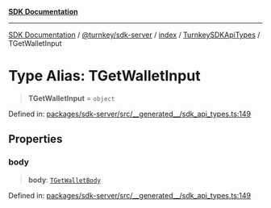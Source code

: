 [**SDK Documentation**](../../../../../../README.mdx)

***

[SDK Documentation](../../../../../../packages.mdx) / [@turnkey/sdk-server](../../../../README.mdx) / [index](../../../README.mdx) / [TurnkeySDKApiTypes](../README.mdx) / TGetWalletInput

# Type Alias: TGetWalletInput

> **TGetWalletInput** = `object`

Defined in: [packages/sdk-server/src/\_\_generated\_\_/sdk\_api\_types.ts:149](https://github.com/tkhq/sdk/blob/3a88af7d1d927c6022706911d6af0f92f1440e00/packages/sdk-server/src/__generated__/sdk_api_types.ts#L149)

## Properties

### body

> **body**: [`TGetWalletBody`](TGetWalletBody.mdx)

Defined in: [packages/sdk-server/src/\_\_generated\_\_/sdk\_api\_types.ts:149](https://github.com/tkhq/sdk/blob/3a88af7d1d927c6022706911d6af0f92f1440e00/packages/sdk-server/src/__generated__/sdk_api_types.ts#L149)
